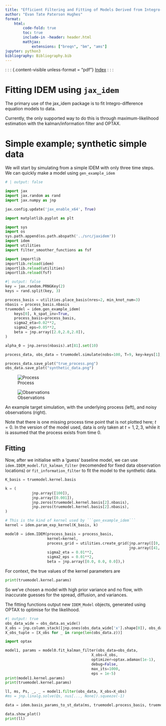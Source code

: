 ```yaml
---
title: "Efficient Filtering and Fitting of Models Derived from Integro-Difference Equations"
author: "Evan Tate Paterson Hughes"
format:
    html:
        code-fold: true
        toc: true
        include-in -header: header.html
        mathjax:
            extensions: ["breqn", "bm", "ams"]
jupyter: python3
bibliography: Bibliography.bib
---
```


: : : {.content-visible unless-format = "pdf"}
[Index](../index.html)
: : :

# Fitting IDEM using ```jax_idem```

The primary use of the jax_idem package is to fit Integro-difference equation models to data.

Currently, the only supported way to do this is through maximum-likelihood estimation with the kalman/information filter and OPTAX.

# Simple example; synthetic simple data

We will start by simulating from a simple IDEM with only three time steps. We can quickly make a model using ```gen_example_idem```

```python
# | output: false

import jax
import jax.random as rand
import jax.numpy as jnp

jax.config.update('jax_enable_x64', True)

import matplotlib.pyplot as plt

import sys
import os
sys.path.append(os.path.abspath('../src/jaxidem'))
import idem
import utilities
import filter_smoother_functions as fsf

import importlib
importlib.reload(idem)
importlib.reload(utilities)
importlib.reload(fsf)

```


```python
#| output: false
key = jax.random.PRNGKey(2)
keys = rand.split(key, 3)

process_basis = utilities.place_basis(nres=2, min_knot_num=3)
nbasis = process_basis.nbasis
truemodel = idem.gen_example_idem(
    keys[0], k_spat_inv=True,
    process_basis=process_basis,
    sigma2_eta=0.02**2,
    sigma2_eps=0.05**2,
    beta = jnp.array([2.0,2.0,2.0]),
)

alpha_0 = jnp.zeros(nbasis).at[81].set(10)

process_data, obs_data = truemodel.simulate(nobs=100, T=9, key=keys[1], alpha_0 = alpha_0)

process_data.save_plot("true_process.png")
obs_data.save_plot("synthetic_data.png")
```

::: {#fig-example layout-row=2}

![Process](true_process.png)

![Observations](synthetic_data.png)

An example target simulation, with the underlying process (left), and noisy observations (right).
:::


Note that there is one missing process time point that is not plotted here; $t=0$. 
In the version of the model used, data is only taken at $t=1,2,3$, while it is assumed that the process exists from time 0.

## Fitting

Now, after we initialise with a 'guess' baseline model, we can use ```idem.IDEM_model.fit_kalman_filter``` (recomended for fixed data observation locations) or ```fit_information_filter``` to fit the model to the synthetic data.

```python
K_basis = truemodel.kernel.basis

k = (
            jnp.array([100]),
            jnp.array([0.001]),
            jnp.zeros(truemodel.kernel.basis[2].nbasis),
            jnp.zeros(truemodel.kernel.basis[2].nbasis),
)

# This is the kind of kernel used by ```gen_example_idem```
kernel = idem.param_exp_kernel(K_basis, k)

model0 = idem.IDEM(process_basis = process_basis,
                   kernel=kernel,
                   process_grid = utilities.create_grid(jnp.array([[0, 1], [0, 1]]),
                                                        jnp.array([41, 41])),
                   sigma2_eta = 0.01**2,
                   sigma2_eps = 0.01**2,
                   beta = jnp.array([0.0, 0.0, 0.0]),)
```

For context, the true values of the kernel parameters are

```python
print(truemodel.kernel.params)
```

So we've chosen a model with high prior variance and no flow, with inaccurate guesses for the spread, diffusion, and variances.

The fitting functions output new ```IDEM_Model``` objects, generated using OPTAX to optimise for the likelihood.

```python
#| output: true
obs_data_wide = obs_data.as_wide()
X_obs = jnp.column_stack([jnp.ones(obs_data_wide['x'].shape[0]), obs_data_wide['x'], obs_data_wide['y']])
X_obs_tuple = [X_obs for _ in range(len(obs_data.z))]

import optax 

model1, params = model0.fit_kalman_filter(obs_data=obs_data,
                                       X_obs=X_obs, 
                                       optimizer=optax.adamax(1e-1),
                                       debug=False,
                                       max_its=1000,
                                       eps = 1e-5)
print(model1.kernel.params)
print(truemodel.kernel.params)
```

```python
ll, ms, Ps, _, _ = model1.filter(obs_data, X_obs=X_obs)
#ms = jnp.linalg.solve(Qs, nus[..., None]).squeeze(-1)

data = idem.basis_params_to_st_data(ms, truemodel.process_basis, truemodel.process_grid)

data.show_plot()
print(ll)
```

